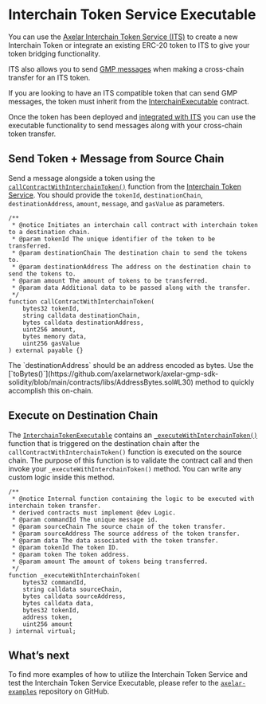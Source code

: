 # Interchain Token Service Executable


You can use the [Axelar Interchain Token Service (ITS)](https://github.com/axelarnetwork/interchain-token-service/tree/main) to create a new Interchain Token or integrate an existing ERC-20 token to ITS to give your token bridging functionality.

ITS also allows you to send [GMP messages](https://docs.axelar.dev/dev/general-message-passing/overview) when making a cross-chain transfer for an ITS token.

If you are looking to have an ITS compatible token that can send GMP messages, the token must inherit from the [InterchainExecutable](https://github.com/axelarnetwork/interchain-token-service/blob/main/contracts/executable/InterchainTokenExecutable.sol#L15) contract.

Once the token has been deployed and [integrated with ITS](/dev/send-tokens/interchain-tokens/quick-start/programmatic/#integrate-existing-interchain-token-with-its) you can use the executable functionality to send messages along with your cross-chain token transfer.

## Send Token + Message from Source Chain

Send a message alongside a token using the [`callContractWithInterchainToken()`](https://github.com/axelarnetwork/interchain-token-service/blob/4e5f878dafb764ad37728ea239850b6a18a21d85/contracts/InterchainTokenService.sol#L491) function from the [Interchain Token Service](https://github.com/axelarnetwork/interchain-token-service/blob/main/contracts/InterchainTokenService.sol). You should provide the `tokenId`, `destinationChain`, `destinationAddress`, `amount`, `message`, and `gasValue` as parameters.

```Solidity
/**
 * @notice Initiates an interchain call contract with interchain token to a destination chain.
 * @param tokenId The unique identifier of the token to be transferred.
 * @param destinationChain The destination chain to send the tokens to.
 * @param destinationAddress The address on the destination chain to send the tokens to.
 * @param amount The amount of tokens to be transferred.
 * @param data Additional data to be passed along with the transfer.
 */
function callContractWithInterchainToken(
    bytes32 tokenId,
    string calldata destinationChain,
    bytes calldata destinationAddress,
    uint256 amount,
    bytes memory data,
    uint256 gasValue
) external payable {}
```

<Callout emoji="🚨">
  The `destinationAddress` should be an address encoded as bytes. Use the
  [`toBytes()`](https://github.com/axelarnetwork/axelar-gmp-sdk-solidity/blob/main/contracts/libs/AddressBytes.sol#L30)
  method to quickly accomplish this on-chain.
</Callout>

## Execute on Destination Chain

The [`InterchainTokenExecutable`](https://github.com/axelarnetwork/interchain-token-service/blob/main/contracts/executable/InterchainTokenExecutable.sol) contains an [`_executeWithInterchainToken()`](https://github.com/axelarnetwork/interchain-token-service/blob/4e5f878dafb764ad37728ea239850b6a18a21d85/contracts/executable/InterchainTokenExecutable.sol#L74) function that is triggered on the destination chain after the `callContractWithInterchainToken()` function is executed on the source chain. The purpose of this function is to validate the contract call and then invoke your `_executeWithInterchainToken()` method. You can write any custom logic inside this method.

```solidity
/**
 * @notice Internal function containing the logic to be executed with interchain token transfer.
 * derived contracts must implement @dev Logic.
 * @param commandId The unique message id.
 * @param sourceChain The source chain of the token transfer.
 * @param sourceAddress The source address of the token transfer.
 * @param data The data associated with the token transfer.
 * @param tokenId The token ID.
 * @param token The token address.
 * @param amount The amount of tokens being transferred.
 */
function _executeWithInterchainToken(
    bytes32 commandId,
    string calldata sourceChain,
    bytes calldata sourceAddress,
    bytes calldata data,
    bytes32 tokenId,
    address token,
    uint256 amount
) internal virtual;
```

## What’s next

To find more examples of how to utilize the Interchain Token Service and test the Interchain Token Service Executable, please refer to the [`axelar-examples`](https://github.com/axelarnetwork/axelar-examples/blob/main/examples/evm/its-executable/README.md) repository on GitHub.
